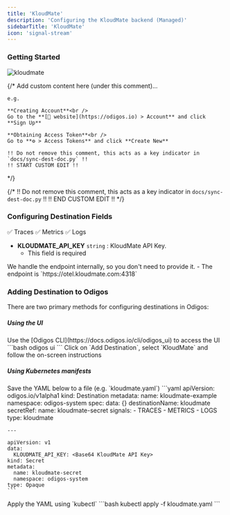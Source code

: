 ```yaml
---
title: 'KloudMate'
description: 'Configuring the KloudMate backend (Managed)'
sidebarTitle: 'KloudMate'
icon: 'signal-stream'
---
```


### Getting Started

<img src="https://d15jtxgb40qetw.cloudfront.net/kloudmate.svg" alt="kloudmate" className="not-prose h-20" />

{/*
    Add custom content here (under this comment)...

    e.g.

    **Creating Account**<br />
    Go to the **[🔗 website](https://odigos.io) > Account** and click **Sign Up**

    **Obtaining Access Token**<br />
    Go to **⚙️ > Access Tokens** and click **Create New**

    !! Do not remove this comment, this acts as a key indicator in `docs/sync-dest-doc.py` !!
    !! START CUSTOM EDIT !!
*/}

{/*
    !! Do not remove this comment, this acts as a key indicator in `docs/sync-dest-doc.py` !!
    !! END CUSTOM EDIT !!
*/}

### Configuring Destination Fields

<Accordion title="Supported Signals:">
  ✅ Traces
  ✅ Metrics
  ✅ Logs
</Accordion>

- **KLOUDMATE_API_KEY** `string` : KloudMate API Key.
  - This field is required

<Check>
  We handle the endpoint internally, so you don't need to provide it.
  - The endpoint is `https://otel.kloudmate.com:4318`
</Check>

### Adding Destination to Odigos

There are two primary methods for configuring destinations in Odigos:

##### **Using the UI**

<Steps>
  <Step>
    Use the [Odigos CLI](https://docs.odigos.io/cli/odigos_ui) to access the UI
    ```bash
    odigos ui
    ```
  </Step>
  <Step>
    Click on `Add Destination`, select `KloudMate` and follow the on-screen instructions
  </Step>
</Steps>

##### **Using Kubernetes manifests**

<Steps>
  <Step>
    Save the YAML below to a file (e.g. `kloudmate.yaml`)
    ```yaml
    apiVersion: odigos.io/v1alpha1
    kind: Destination
    metadata:
      name: kloudmate-example
      namespace: odigos-system
    spec:
      data: {}
      destinationName: kloudmate
      secretRef:
        name: kloudmate-secret
      signals:
      - TRACES
      - METRICS
      - LOGS
      type: kloudmate

    ---

    apiVersion: v1
    data:
      KLOUDMATE_API_KEY: <Base64 KloudMate API Key>
    kind: Secret
    metadata:
      name: kloudmate-secret
      namespace: odigos-system
    type: Opaque
    ```
  </Step>
  <Step>
    Apply the YAML using `kubectl`
    ```bash
    kubectl apply -f kloudmate.yaml
    ```
  </Step>
</Steps>